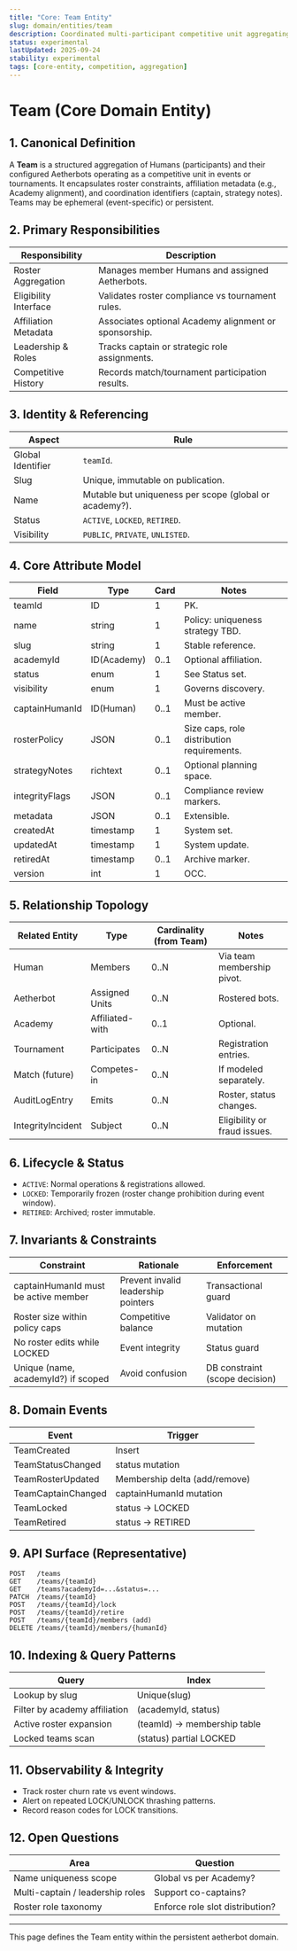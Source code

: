 ```yaml
---
title: "Core: Team Entity"
slug: domain/entities/team
description: Coordinated multi-participant competitive unit aggregating Humans and Aetherbots with roster governance in the aetherbot domain.
status: experimental
lastUpdated: 2025-09-24
stability: experimental
tags: [core-entity, competition, aggregation]
---
```


# Team (Core Domain Entity)

## 1. Canonical Definition

A **Team** is a structured aggregation of Humans (participants) and their configured Aetherbots operating as a competitive unit in events or tournaments. It encapsulates roster constraints, affiliation metadata (e.g., Academy alignment), and coordination identifiers (captain, strategy notes). Teams may be ephemeral (event-specific) or persistent.

## 2. Primary Responsibilities

| Responsibility        | Description                                           |
| --------------------- | ----------------------------------------------------- |
| Roster Aggregation    | Manages member Humans and assigned Aetherbots.        |
| Eligibility Interface | Validates roster compliance vs tournament rules.      |
| Affiliation Metadata  | Associates optional Academy alignment or sponsorship. |
| Leadership & Roles    | Tracks captain or strategic role assignments.         |
| Competitive History   | Records match/tournament participation results.       |

## 3. Identity & Referencing

| Aspect            | Rule                                                   |
| ----------------- | ------------------------------------------------------ |
| Global Identifier | `teamId`.                                              |
| Slug              | Unique, immutable on publication.                      |
| Name              | Mutable but uniqueness per scope (global or academy?). |
| Status            | `ACTIVE`, `LOCKED`, `RETIRED`.                         |
| Visibility        | `PUBLIC`, `PRIVATE`, `UNLISTED`.                       |

## 4. Core Attribute Model

| Field          | Type        | Card | Notes                                      |
| -------------- | ----------- | ---- | ------------------------------------------ |
| teamId         | ID          | 1    | PK.                                        |
| name           | string      | 1    | Policy: uniqueness strategy TBD.           |
| slug           | string      | 1    | Stable reference.                          |
| academyId      | ID(Academy) | 0..1 | Optional affiliation.                      |
| status         | enum        | 1    | See Status set.                            |
| visibility     | enum        | 1    | Governs discovery.                         |
| captainHumanId | ID(Human)   | 0..1 | Must be active member.                     |
| rosterPolicy   | JSON        | 0..1 | Size caps, role distribution requirements. |
| strategyNotes  | richtext    | 0..1 | Optional planning space.                   |
| integrityFlags | JSON        | 0..1 | Compliance review markers.                 |
| metadata       | JSON        | 0..1 | Extensible.                                |
| createdAt      | timestamp   | 1    | System set.                                |
| updatedAt      | timestamp   | 1    | System update.                             |
| retiredAt      | timestamp   | 0..1 | Archive marker.                            |
| version        | int         | 1    | OCC.                                       |

## 5. Relationship Topology

| Related Entity    | Type            | Cardinality (from Team) | Notes                        |
| ----------------- | --------------- | ----------------------- | ---------------------------- |
| Human             | Members         | 0..N                    | Via team membership pivot.   |
| Aetherbot         | Assigned Units  | 0..N                    | Rostered bots.               |
| Academy           | Affiliated-with | 0..1                    | Optional.                    |
| Tournament        | Participates    | 0..N                    | Registration entries.        |
| Match (future)    | Competes-in     | 0..N                    | If modeled separately.       |
| AuditLogEntry     | Emits           | 0..N                    | Roster, status changes.      |
| IntegrityIncident | Subject         | 0..N                    | Eligibility or fraud issues. |

## 6. Lifecycle & Status

- `ACTIVE`: Normal operations & registrations allowed.
- `LOCKED`: Temporarily frozen (roster change prohibition during event window).
- `RETIRED`: Archived; roster immutable.

## 7. Invariants & Constraints

| Constraint                           | Rationale                           | Enforcement                    |
| ------------------------------------ | ----------------------------------- | ------------------------------ |
| captainHumanId must be active member | Prevent invalid leadership pointers | Transactional guard            |
| Roster size within policy caps       | Competitive balance                 | Validator on mutation          |
| No roster edits while LOCKED         | Event integrity                     | Status guard                   |
| Unique (name, academyId?) if scoped  | Avoid confusion                     | DB constraint (scope decision) |

## 8. Domain Events

| Event              | Trigger                       |
| ------------------ | ----------------------------- |
| TeamCreated        | Insert                        |
| TeamStatusChanged  | status mutation               |
| TeamRosterUpdated  | Membership delta (add/remove) |
| TeamCaptainChanged | captainHumanId mutation       |
| TeamLocked         | status -> LOCKED              |
| TeamRetired        | status -> RETIRED             |

## 9. API Surface (Representative)

```
POST   /teams
GET    /teams/{teamId}
GET    /teams?academyId=...&status=...
PATCH  /teams/{teamId}
POST   /teams/{teamId}/lock
POST   /teams/{teamId}/retire
POST   /teams/{teamId}/members (add)
DELETE /teams/{teamId}/members/{humanId}
```

## 10. Indexing & Query Patterns

| Query                         | Index                        |
| ----------------------------- | ---------------------------- |
| Lookup by slug                | Unique(slug)                 |
| Filter by academy affiliation | (academyId, status)          |
| Active roster expansion       | (teamId) -> membership table |
| Locked teams scan             | (status) partial LOCKED      |

## 11. Observability & Integrity

- Track roster churn rate vs event windows.
- Alert on repeated LOCK/UNLOCK thrashing patterns.
- Record reason codes for LOCK transitions.

## 12. Open Questions

| Area                             | Question                        |
| -------------------------------- | ------------------------------- |
| Name uniqueness scope            | Global vs per Academy?          |
| Multi-captain / leadership roles | Support co-captains?            |
| Roster role taxonomy             | Enforce role slot distribution? |

---

This page defines the Team entity within the persistent aetherbot domain.
